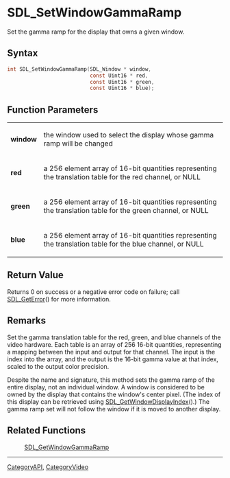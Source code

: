 = SDL_SetWindowGammaRamp =

Set the gamma ramp for the display that owns a given window.

== Syntax ==

<syntaxhighlight lang='c'>
int SDL_SetWindowGammaRamp(SDL_Window * window,
                           const Uint16 * red,
                           const Uint16 * green,
                           const Uint16 * blue);
</syntaxhighlight>

== Function Parameters ==

{|
|'''window'''
|the window used to select the display whose gamma ramp will be changed
|-
|'''red'''
|a 256 element array of 16-bit quantities representing the translation table for the red channel, or NULL
|-
|'''green'''
|a 256 element array of 16-bit quantities representing the translation table for the green channel, or NULL
|-
|'''blue'''
|a 256 element array of 16-bit quantities representing the translation table for the blue channel, or NULL
|}

== Return Value ==

Returns 0 on success or a negative error code on failure; call
[[SDL_GetError]]() for more information.

== Remarks ==

Set the gamma translation table for the red, green, and blue channels of
the video hardware. Each table is an array of 256 16-bit quantities,
representing a mapping between the input and output for that channel. The
input is the index into the array, and the output is the 16-bit gamma value
at that index, scaled to the output color precision.

Despite the name and signature, this method sets the gamma ramp of the
entire display, not an individual window. A window is considered to be
owned by the display that contains the window's center pixel. (The index of
this display can be retrieved using [[SDL_GetWindowDisplayIndex]]().) The
gamma ramp set will not follow the window if it is moved to another display.

== Related Functions ==

:[[SDL_GetWindowGammaRamp]]

----
[[CategoryAPI]], [[CategoryVideo]]


